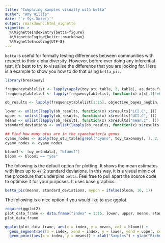 ```yaml
---
title: "Comparing samples visually with betta"
author: "Amy Willis"
date: "`r Sys.Date()`"
output: rmarkdown::html_vignette
vignette: >
  %\VignetteIndexEntry{betta-figure}
  %\VignetteEngine{knitr::rmarkdown}
  %\VignetteEncoding{UTF-8}
---
```

  
  `betta` is useful for formally testing differences between communities with respect to their alpha diversity. However, before ever doing any inferential test, it's best to try to visualise the difference that you are looking for. Here is a example to show you how to do that using `betta_pic`. 


```r
library(breakaway)
```


```r

frequencytablelist <- lapply(apply(toy_otu_table, 2, table), as.data.frame)
frequencytablelist <- lapply(frequencytablelist, function(x) x[x[,1]!=0,])

ob_results <- lapply(frequencytablelist[1:15], objective_bayes_negbin, answers = T, plot=F, output = F)

lower <- unlist(lapply(ob_results, function(x) x$results["LCI.C", ]))
upper <- unlist(lapply(ob_results, function(x) x$results["UCI.C", ]))
means <- unlist(lapply(ob_results, function(x) x$results["mean.C", ]))
standard_deviations <- unlist(lapply(ob_results, function(x) x$results["stddev.C", ]))

## Find how many otus are in the cyanobacteria genus
cyano_nodes <- apply(toy_otu_table[grepl("Cyano", toy_taxonomy), ], 2, function(x) sum(x>0))
cyano_nodes <- cyano_nodes

bloom1 <- toy_metadata[, "bloom2"]
bloom <- bloom1 == "yes"
```

The following is the default option for plotting. It shows the mean estimates with lines up to +/-2  standard deviations. In this way, it is a visual mimic of the procedure that underpins `betta`. Feel free to pull apart the source code  to optimise it for your purposes. It uses base graphics.

```r
betta_pic(means, standard_deviations, mypch = ifelse(bloom, 16, 1))
```

The following is a nice option if you would like to use ggplot. 

```r
require(ggplot2)
plot_data_frame <- data.frame("index" = 1:15, lower, upper, means, standard_deviations, "bloom"=bloom[1:15])
plot_data_frame

ggplot(plot_data_frame, aes(x = index, y = means, col = bloom)) +
  geom_segment(aes(x = index, xend = index, y = lower, yend = upper, col = bloom), lwd = 1.25) +
  geom_point(aes(x = index, y = means)) + xlab("Samples") + ylab("Richness estimates (Objective Bayes)")
```